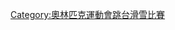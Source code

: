 {{Navbox
|name = 奥林匹克运动会跳台滑雪比赛
| title = [[冬季奥林匹克运动会跳台滑雪比赛]]
| titlestyle = background:#BFD7FF;
| listclass = hlist
| imageleftstyle = width:60px; <!-- minimize width used by left image cell -->
| imagestyle = width:60px; <!-- same as imageleftstyle to center the list -->
| image = [[File:No image.svg|40px|link=|alt=]] <!-- empty right image to center the list -->
| imageleft = [[File:Ski jumping pictogram.svg|40px|link=|alt=]]
| list1 = 
* [[1924年冬季奥林匹克运动会跳台滑雪比赛|1924]]
* [[1928年冬季奥林匹克运动会跳台滑雪比赛|1928]]
* [[1932年冬季奥林匹克运动会跳台滑雪比赛|1932]]
* [[1936年冬季奥林匹克运动会跳台滑雪比赛|1936]]
* [[1948年冬季奥林匹克运动会跳台滑雪比赛|1948]]
* [[1952年冬季奥林匹克运动会跳台滑雪比赛|1952]]
* [[1956年冬季奥林匹克运动会跳台滑雪比赛|1956]]
* [[1960年冬季奥林匹克运动会跳台滑雪比赛|1960]]
* [[1964年冬季奥林匹克运动会跳台滑雪比赛|1964]]
* [[1968年冬季奥林匹克运动会跳台滑雪比赛|1968]]
* [[1972年冬季奥林匹克运动会跳台滑雪比赛|1972]]
* [[1976年冬季奥林匹克运动会跳台滑雪比赛|1976]]
* [[1980年冬季奥林匹克运动会跳台滑雪比赛|1980]]
* [[1984年冬季奥林匹克运动会跳台滑雪比赛|1984]]
* [[1988年冬季奥林匹克运动会跳台滑雪比赛|1988]]
* [[1992年冬季奥林匹克运动会跳台滑雪比赛|1992]]
* [[1994年冬季奥林匹克运动会跳台滑雪比赛|1994]]
* [[1998年冬季奥林匹克运动会跳台滑雪比赛|1998]]
* [[2002年冬季奥林匹克运动会跳台滑雪比赛|2002]]
* [[2006年冬季奥林匹克运动会跳台滑雪比赛|2006]]
* [[2010年冬季奥林匹克运动会跳台滑雪比赛|2010]]
* [[2014年冬季奧林匹克運動會跳台滑雪比賽|2014]]
* [[2018年冬季奧林匹克運動會跳台滑雪比賽|2018]]
* [[2022年冬季奧林匹克運動會跳台滑雪比賽|2022]]
| belowclass = hlist
| below = 
* [[奧林匹克運動會跳台滑雪獎牌得主列表|獎牌得主]]
* [[奧運跳台滑雪場館列表|奧運場館列表]]
| belowstyle = background-color:#BFD7FF;
}}<includeonly>[[Category:奧林匹克運動會跳台滑雪比賽]]</includeonly><noinclude>
[[Category:冬季奧林匹克運動會比賽項目模板|{{PAGENAME}}]]
</noinclude>
